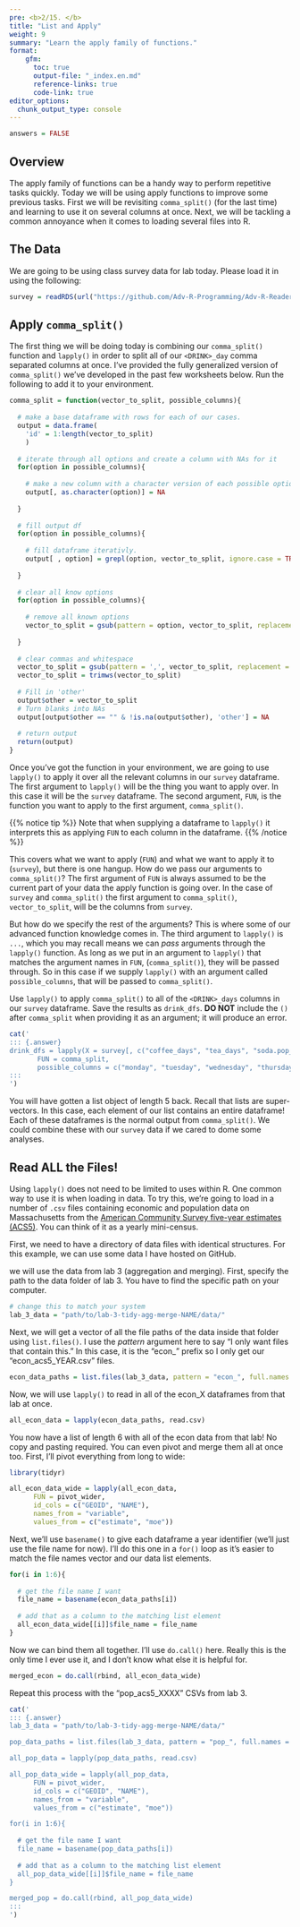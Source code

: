 ```yaml
---
pre: <b>2/15. </b>
title: "List and Apply"
weight: 9
summary: "Learn the apply family of functions."
format:
    gfm:
      toc: true
      output-file: "_index.en.md"
      reference-links: true
      code-link: true
editor_options: 
  chunk_output_type: console
---
```


```r
answers = FALSE
```

## Overview

The apply family of functions can be a handy way to perform repetitive tasks quickly. Today we will be using apply functions to improve some previous tasks. First we will be revisiting `comma_split()` (for the last time) and learning to use it on several columns at once. Next, we will be tackling a common annoyance when it comes to loading several files into R.

## The Data

We are going to be using class survey data for lab today. Please load it in using the following:

```r
survey = readRDS(url("https://github.com/Adv-R-Programming/Adv-R-Reader/raw/main/class_survey.rds"))
```

## Apply `comma_split()`

The first thing we will be doing today is combining our `comma_split()` function and `lapply()` in order to split all of our `<DRINK>_day` comma separated columns at once. I've provided the fully generalized version of `comma_split()` we've developed in the past few worksheets below. Run the following to add it to your environment.

```r
comma_split = function(vector_to_split, possible_columns){
  
  # make a base dataframe with rows for each of our cases.
  output = data.frame(
    'id' = 1:length(vector_to_split)
    )
  
  # iterate through all options and create a column with NAs for it
  for(option in possible_columns){
    
    # make a new column with a character version of each possible option.
    output[, as.character(option)] = NA
    
  }
  
  # fill output df
  for(option in possible_columns){
    
    # fill dataframe iterativly.
    output[ , option] = grepl(option, vector_to_split, ignore.case = TRUE)
    
  }
  
  # clear all know options
  for(option in possible_columns){
    
    # remove all known options
    vector_to_split = gsub(pattern = option, vector_to_split, replacement = '', ignore.case = TRUE)
    
  }
  
  # clear commas and whitespace
  vector_to_split = gsub(pattern = ',', vector_to_split, replacement = '', ignore.case = TRUE)
  vector_to_split = trimws(vector_to_split)
  
  # Fill in 'other'
  output$other = vector_to_split
  # Turn blanks into NAs
  output[output$other == "" & !is.na(output$other), 'other'] = NA
  
  # return output
  return(output)
}
```

Once you've got the function in your environment, we are going to use `lapply()` to apply it over all the relevant columns in our `survey` dataframe. The first argument to `lapply()` will be the thing you want to apply over. In this case it will be the `survey` dataframe. The second argument, `FUN`, is the function you want to apply to the first argument, `comma_split()`.

{{% notice tip %}}
Note that when supplying a dataframe to `lapply()` it interprets this as applying `FUN` to each column in the dataframe.
{{% /notice %}}

This covers what we want to apply (`FUN`) and what we want to apply it to (`survey`), but there is one hangup. How do we pass our arguments to `comma_split()`? The first argument of `FUN` is always assumed to be the current part of your data the apply function is going over. In the case of `survey` and `comma_split()` the first argument to `comma_split()`, `vector_to_split`, will be the columns from `survey`.

But how do we specify the rest of the arguments? This is where some of our advanced function knowledge comes in. The third argument to `lapply()` is `...`, which you may recall means we can *pass* arguments through the `lapply()` function. As long as we put in an argument to `lapply()` that matches the argument names in `FUN`, (`comma_split()`), they will be passed through. So in this case if we supply `lapply()` with an argument called `possible_columns`, that will be passed to `comma_split()`.

::: {.question}
Use `lapply()` to apply `comma_split()` to all of the `<DRINK>_days` columns in our `survey` dataframe. Save the results as `drink_dfs`. **DO NOT** include the `()` after `comma_split` when providing it as an argument; it will produce an error.
:::

```r
cat('
::: {.answer}
drink_dfs = lapply(X = survey[, c("coffee_days", "tea_days", "soda.pop_days", "juice_days", "none_days")],
       FUN = comma_split,
       possible_columns = c("monday", "tuesday", "wednesday", "thursday", "friday", "saturday", "sunday"))
:::
')
```

You will have gotten a list object of length 5 back. Recall that lists are super-vectors. In this case, each element of our list contains an entire dataframe! Each of these dataframes is the normal output from `comma_split()`. We could combine these with our `survey` data if we cared to dome some analyses.

## Read ALL the Files!

Using `lapply()` does not need to be limited to uses within R. One common way to use it is when loading in data. To try this, we're going to load in a number of `.csv` files containing economic and population data on Massachusetts from the [American Community Survey five-year estimates (ACS5)](https://www.census.gov/data/developers/data-sets/acs-5year.html). You can think of it as a yearly mini-census.

First, we need to have a directory of data files with identical structures. For this example, we can use some data I have hosted on GitHub. 



we will use the data from lab 3 (aggregation and merging). First, specify the path to the data folder of lab 3. You have to find the specific path on your computer.

```r
# change this to match your system
lab_3_data = "path/to/lab-3-tidy-agg-merge-NAME/data/"
```

Next, we will get a vector of all the file paths of the data inside that folder using `list.files()`. I use the *pattern* argument here to say "I only want files that contain this." In this case, it is the "econ_" prefix so I only get our "econ_acs5_YEAR.csv" files.

```r
econ_data_paths = list.files(lab_3_data, pattern = "econ_", full.names = TRUE)
```

Now, we will use `lapply()` to read in all of the econ_X dataframes from that lab at once.

```r
all_econ_data = lapply(econ_data_paths, read.csv)
```

You now have a list of length 6 with all of the econ data from that lab! No copy and pasting required. You can even pivot and merge them all at once too. First, I'll pivot everything from long to wide:

```r
library(tidyr)

all_econ_data_wide = lapply(all_econ_data,
      FUN = pivot_wider,
      id_cols = c("GEOID", "NAME"),
      names_from = "variable",
      values_from = c("estimate", "moe"))
```

Next, we'll use `basename()` to give each dataframe a year identifier (we'll just use the file name for now). I'll do this one in a `for()` loop as it's easier to match the file names vector and our data list elements.

```r
for(i in 1:6){
  
  # get the file name I want
  file_name = basename(econ_data_paths[i])
  
  # add that as a column to the matching list element
  all_econ_data_wide[[i]]$file_name = file_name
}
```

Now we can bind them all together. I'll use `do.call()` here. Really this is the only time I ever use it, and I don't know what else it is helpful for.

```r
merged_econ = do.call(rbind, all_econ_data_wide)
```

::: {.question}
Repeat this process with the "pop_acs5_XXXX" CSVs from lab 3.
:::

```r
cat('
::: {.answer}
lab_3_data = "path/to/lab-3-tidy-agg-merge-NAME/data/"

pop_data_paths = list.files(lab_3_data, pattern = "pop_", full.names = TRUE)

all_pop_data = lapply(pop_data_paths, read.csv)

all_pop_data_wide = lapply(all_pop_data,
      FUN = pivot_wider,
      id_cols = c("GEOID", "NAME"),
      names_from = "variable",
      values_from = c("estimate", "moe"))

for(i in 1:6){
  
  # get the file name I want
  file_name = basename(pop_data_paths[i])
  
  # add that as a column to the matching list element
  all_pop_data_wide[[i]]$file_name = file_name
}

merged_pop = do.call(rbind, all_pop_data_wide)
:::
')
```




